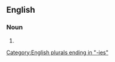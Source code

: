 ==English==

===Noun===
{{head|en|noun form}}

# {{plural of|en|amicability}}

[[Category:English plurals ending in "-ies"]]